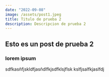 ```yaml
---
date: "2022-09-08"
image: /assets/post1.jpeg
title: Titulo de prueba 2
description: Descripcion de prueba 2
---
```


## Esto es un post de prueba 2

### lorem ipsum

sdfkasñfjskldfjasñdlfkjsdfklsjflsk kslfjsalfkjaslfdj
